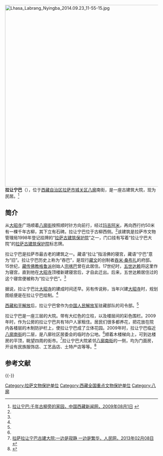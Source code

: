{{coord|29|39|07|N|91|07|57|E|scale:10000|display=title}}
{{文物保护单位
| 级别 = 全国
| 图片 = Lhasa Labrang Nyingba 2014.09.23 11-54-06.jpg
| 名称 = 拉让宁巴
| 编号 = 7-1401
| 分类 = 古建筑
| 时代 = 明
| 所在 = [[西藏自治区|西藏自治区]][[拉萨市|拉萨市]]
| 登录 = 2013年
}}
[[File:Lhasa_Labrang_Nyingba_2014.09.23_11-55-15.jpg|600px]]
'''拉让宁巴'''（{{bo|z=བླ་བྲང་རྙིང་པ།|w=bla brang rnying pa|t=Labrang Nyingba}}），位于[[西藏自治区|西藏自治区]][[拉萨市|拉萨市]][[城关区_(拉萨市)|城关区]][[八廓|八廓]]南街，是一座古建筑大院，现为民居。<ref name=xzxw>[http://www.chinatibetnews.com/xizang/2009-08/01/content_339777.htm 拉让宁巴:千年古柳旁的家园，中国西藏新闻网，2009年08月1日] {{webarchive|url=https://web.archive.org/web/20130206063754/http://chinatibetnews.com/xizang/2009-08/01/content_339777.htm |date=2013年2月6日 }}</ref>

==简介==
从[[大昭寺|大昭寺]]广场顺着[[八廓街|八廓街]]按照顺时针方向前行，经过[[玛吉阿米|玛吉阿米]]，再向西行约50米有一棵千年古柳，其下立有石碑。拉让宁巴位于古柳西侧。<ref name=xzxw/>该建筑是拉萨市文物管理局1998年登记挂牌的“[[拉萨古建筑保护院|拉萨古建筑保护院]]”之一，门口挂有写着“拉让宁巴大院”的[[拉萨古建筑保护院|拉萨古建筑保护院]]标志牌。

拉让宁巴是拉萨市最古老的建筑之一。藏语“拉让”指活佛的寝宫，藏语“宁巴”意为“旧”。拉让宁巴历史上称为“吞巴”，是现行[[藏文|藏文]]的创制者[[吞米·桑布扎|吞米·桑布扎]]的府邸。15世纪，[[藏传佛教|藏传佛教]][[格鲁派|格鲁派]]创始人[[宗喀巴|宗喀巴]]曾在此居住。17世纪时，[[五世达赖|五世达赖]]将这里作为寝宫，直到他在[[大昭寺|大昭寺]]顶楼新建寝宫后，才自此迁出。后来，五世达赖居住过的这个寝宫便被称为“拉让宁巴”。<ref name=xzxw/>

据说，拉让宁巴比[[大昭寺|大昭寺]]的建成时间还早。另有传说称，当年兴建[[大昭寺|大昭寺]]时，规划图纸便是在拉让宁巴绘制。<ref name=xzxw/>

[[西藏和平解放|西藏和平解放]]后，拉让宁巴曾作为[[中国人民解放军|中国人民解放军]]驻藏部队的司令部。<ref name=xzxw/>

拉让宁巴是一座三层的大院。带有大红色的立柱，以及楼层间的彩色围栏。2009年时，作为公房的拉让宁巴共有18户人家租住。居民们很多都养花，把花放在院内各楼层的木制防护栏上，使拉让宁巴成了立体花园。2009年时，拉让宁巴临近[[八廓南街|八廓南街]]的二层，是八廓社区居委会的临时办公地。<ref name=xzxw/>顺着木楼梯向上，可到达楼房的平顶，眺望四周的街市。<ref>[http://xz.people.com.cn/n/2013/0208/c138901-18149864.html 拉萨拉让宁巴古建大院:一边是寂静 一边是繁华，人民网，2013年02月08日]{{dead link|date=2018年3月 |bot=InternetArchiveBot |fix-attempted=yes }}</ref>拉让宁巴大院紧邻[[八廓南街|八廓南街]]的一侧，均为门面房，开设有民族服饰店、工艺品店、土特产店等等。<ref>{{Cite web |url=http://xz.people.com.cn/n/2013/0725/c138901-19155437.html |title=不变的风景：罗吉眼中的拉让宁巴大院，人民网，2013年07月25日 |access-date=2013年8月7日 |archive-date=2016年3月4日 |archive-url=https://web.archive.org/web/20160304060722/http://xz.people.com.cn/n/2013/0725/c138901-19155437.html |dead-url=no }}</ref>

==参考文献==
{{commonscat|Labrang Nyingba}}
{{reflist}}

{{-}}
{{西藏全国重点文物保护单位}}
{{拉萨地标}}

[[Category:拉萨文物保护单位|Category:拉萨文物保护单位]]
[[Category:西藏全国重点文物保护单位|Category:西藏全国重点文物保护单位]]
[[Category:八廓|Category:八廓]]
